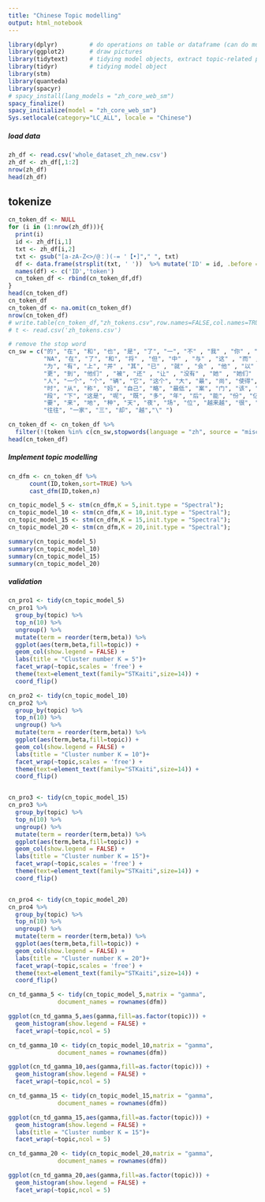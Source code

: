 ```yaml
---
title: "Chinese Topic modelling"
output: html_notebook
---
```


```r
library(dplyr)         # do operations on table or dataframe (can do multiple operations using "%>%")
library(ggplot2)       # draw pictures 
library(tidytext)      # tidying model objects, extract topic-related probabilities
library(tidyr)         # tidying model object
library(stm)
library(quanteda)
library(spacyr)
# spacy_install(lang_models = "zh_core_web_sm")
spacy_finalize()
spacy_initialize(model = "zh_core_web_sm")
Sys.setlocale(category="LC_ALL", locale = "Chinese")
```



##### load data
```r

zh_df <- read.csv('whole_dataset_zh_new.csv')
zh_df <- zh_df[,1:2]
nrow(zh_df)
head(zh_df)

```

## tokenize
```r
cn_token_df <- NULL
for (i in (1:nrow(zh_df))){
  print(i)
  id <- zh_df[i,1]
  txt <- zh_df[i,2]
  txt <- gsub("[a-zA-Z<>/@：)(-= '【•]"," ", txt) 
  df <- data.frame(strsplit(txt, ' '))  %>% mutate('ID' = id, .before = 1)
  names(df) <- c('ID','token')
  cn_token_df <- rbind(cn_token_df,df)
}
head(cn_token_df)
cn_token_df
cn_token_df <- na.omit(cn_token_df)
nrow(cn_token_df)
# write.table(cn_token_df,"zh_tokens.csv",row.names=FALSE,col.names=TRUE,sep=",")
# t <- read.csv('zh_tokens.csv')
```


```r
# remove the stop word
cn_sw = c("的", "在", "和", "也", "是", "了", "一", "不" , "我" , "你" , "还" , "我们" ,
          "NA", "在", "了", "和", "将" , "但", "中" , "与" , "这" , "而" , "也" , "可能",
          "为", "有", "上", "并" , "其", "已" , "就" , "会" , "他" , "以" , "都", "这些",
          "更", "到", "他们" , "被", "还" , "让" , "没有" , "她" , "她们"  , "你们", "对",
          "人", "一个", "个", "辆", "它", "这个", "大", "最", "尚", "使得", "两", "超大",
          "时", "从", "称", "妈", "自己", "略", "最低", "案", "门", "该", "月", "人", "名",
          "段", "下", "这是", "呢", "既", "多", "年", "后", "能", "份", "亿", "等", "日",
          "要", "来", "地", "种", "天", "夜", "场", "位", "越来越", "很", "內", "做", "至",
          "往往", "一家", "三", "却", "越","\" ")

cn_token_df <- cn_token_df %>%
  filter(!(token %in% c(cn_sw,stopwords(language = "zh", source = "misc")))) 
head(cn_token_df)

```

##### Implement topic modelling
```r
cn_dfm <- cn_token_df %>% 
      count(ID,token,sort=TRUE) %>%
      cast_dfm(ID,token,n)

cn_topic_model_5 <- stm(cn_dfm,K = 5,init.type = "Spectral");
cn_topic_model_10 <- stm(cn_dfm,K = 10,init.type = "Spectral");
cn_topic_model_15 <- stm(cn_dfm,K = 15,init.type = "Spectral");
cn_topic_model_20 <- stm(cn_dfm,K = 20,init.type = "Spectral");

summary(cn_topic_model_5)
summary(cn_topic_model_10)
summary(cn_topic_model_15)
summary(cn_topic_model_20)
```

##### validation
```r
cn_pro1 <- tidy(cn_topic_model_5)
cn_pro1 %>%
  group_by(topic) %>%
  top_n(10) %>%
  ungroup() %>%
  mutate(term = reorder(term,beta)) %>%
  ggplot(aes(term,beta,fill=topic)) +
  geom_col(show.legend = FALSE) +
  labs(title = "Cluster number K = 5")+
  facet_wrap(~topic,scales = 'free') +
  theme(text=element_text(family="STKaiti",size=14)) +
  coord_flip()

cn_pro2 <- tidy(cn_topic_model_10)
cn_pro2 %>%
  group_by(topic) %>%
  top_n(10) %>%
  ungroup() %>%
  mutate(term = reorder(term,beta)) %>%
  ggplot(aes(term,beta,fill=topic)) +
  geom_col(show.legend = FALSE) +
  labs(title = "Cluster number K = 10")+
  facet_wrap(~topic,scales = 'free') +
  theme(text=element_text(family="STKaiti",size=14)) +
  coord_flip()


cn_pro3 <- tidy(cn_topic_model_15)
cn_pro3 %>%
  group_by(topic) %>%
  top_n(10) %>%
  ungroup() %>%
  mutate(term = reorder(term,beta)) %>%
  ggplot(aes(term,beta,fill=topic)) +
  geom_col(show.legend = FALSE) +
  labs(title = "Cluster number K = 15")+
  facet_wrap(~topic,scales = 'free') +
  theme(text=element_text(family="STKaiti",size=14)) +
  coord_flip()


cn_pro4 <- tidy(cn_topic_model_20)
cn_pro4 %>%
  group_by(topic) %>%
  top_n(10) %>%
  ungroup() %>%
  mutate(term = reorder(term,beta)) %>%
  ggplot(aes(term,beta,fill=topic)) +
  geom_col(show.legend = FALSE) +
  labs(title = "Cluster number K = 20")+
  facet_wrap(~topic,scales = 'free') +
  theme(text=element_text(family="STKaiti",size=14)) +
  coord_flip()
```


```r
cn_td_gamma_5 <- tidy(cn_topic_model_5,matrix = "gamma",
              document_names = rownames(dfm))

ggplot(cn_td_gamma_5,aes(gamma,fill=as.factor(topic))) +
  geom_histogram(show.legend = FALSE) +
  facet_wrap(~topic,ncol = 5)

cn_td_gamma_10 <- tidy(cn_topic_model_10,matrix = "gamma",
              document_names = rownames(dfm))

ggplot(cn_td_gamma_10,aes(gamma,fill=as.factor(topic))) +
  geom_histogram(show.legend = FALSE) +
  facet_wrap(~topic,ncol = 5)

cn_td_gamma_15 <- tidy(cn_topic_model_15,matrix = "gamma",
              document_names = rownames(dfm))

ggplot(cn_td_gamma_15,aes(gamma,fill=as.factor(topic))) +
  geom_histogram(show.legend = FALSE) +
  labs(title = "Cluster number K = 15")+
  facet_wrap(~topic,ncol = 5)

cn_td_gamma_20 <- tidy(cn_topic_model_20,matrix = "gamma",
              document_names = rownames(dfm))

ggplot(cn_td_gamma_20,aes(gamma,fill=as.factor(topic))) +
  geom_histogram(show.legend = FALSE) +
  facet_wrap(~topic,ncol = 5)
```
